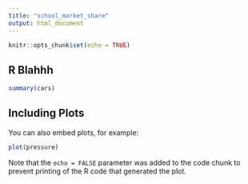 ```yaml
---
title: "school_market_share"
output: html_document
---
```


```r
knitr::opts_chunk$set(echo = TRUE)
```

## R Blahhh

```r
summary(cars)
```

## Including Plots

You can also embed plots, for example:

```r
plot(pressure)
```

Note that the `echo = FALSE` parameter was added to the code chunk to prevent printing of the R code that generated the plot.
